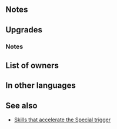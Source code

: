 {{Weapon Infobox
|tagid=SID_ヴェルダンの荒弓
|intID=2934
|userVersion1=Bow
|userVersion2=Arrow
|exclusive=1
|weaponType=Bow
|cost=400
|might=14
|range=2
|cooldown=-1
|effectiveness=Flying
|effect=Accelerates Special trigger (cooldown count-1). Effective against flying foes. If unit initiates combat or is not adjacent to an ally, grants Atk/Spd+5 to unit during combat.
|statModifiers=0,14,0,0,0
|required=-
|refinePaths=default
|refineSP=400
|refineMedals=500
|refineDews=200
|tagidExtraSkill1=一
|effectSkill1=At start of combat, if unit's HP ≥ 25%, grants Atk/Spd+5 during combat, and also, if unit initiates combat, the following effects will occur based on the value of unit's Spd minus foe's Spd: If ≥ 3, unit makes a guaranteed follow-up attack. If ≥ 7, unit can make a follow-up attack before foe can counterattack.
|iconSkill1=Bow of Verdane W.png
|properties=
}}
==Notes==
{{Effective damage bonus|flying}}
{{IfUnitInitiates}}
{{Temporary buffs}}
==Upgrades==
{{Weapon Upgrade List}}
===Notes===
{{UnitStatMinusFoeStat|stat=Spd}}
{{Follow-up before counterattack|guaranteed=1}}
==List of owners==
{{Skill Hero List}}
==In other languages==
{{OtherLanguages
|japanese=ヴェルダンの荒弓
|german=Verdane-Bogen
|spanishEU=Arco de Verdane
|spanishLA=Arco de Verdane
|french=Arc de Verdane
|italian=Arco di Verdane
|chineseTW=凡爾登的荒弓
|portuguese=Arco de Verdane
}}
==See also==
{{See also skills|cond=Description LIKE '%based on the value of unit_s Spd minus foe_s Spd%'}}
* [[:Category:Skills that accelerate the Special trigger|Skills that accelerate the Special trigger]]
{{Weapons Navbox}}